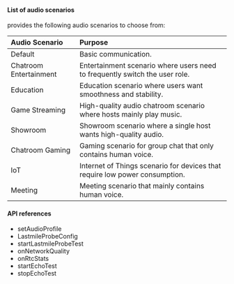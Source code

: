<PlatformWrapper platform="electron">

#### List of audio scenarios

<Vpd k="SDK" /> provides the following audio scenarios to choose from:

|Audio Scenario |Purpose|
|:---|:---|
|Default | Basic communication.|
|Chatroom Entertainment |Entertainment scenario where users need to frequently switch the user role.|
|Education |Education scenario where users want smoothness and stability.|
|Game Streaming |High-quality audio chatroom scenario where hosts mainly play music.|
|Showroom |Showroom scenario where a single host wants high-quality audio.|
|Chatroom Gaming |Gaming scenario for group chat that only contains human voice.|
|IoT |Internet of Things scenario for devices that require low power consumption.|
|Meeting |Meeting scenario that mainly contains human voice.|

#### API references

- <Link to="{{global.API_REF_ELECTRON_ROOT_VOICE_SDK}}/class_irtcengine.html#ariaid-title88">setAudioProfile</Link>

- <Link to="{{global.API_REF_ELECTRON_ROOT_VOICE_SDK}}/rtc_api_data_type.html#class_lastmileprobeconfig">LastmileProbeConfig</Link>

- <Link to="{{global.API_REF_ELECTRON_ROOT_VOICE_SDK}}/class_irtcengine.html#api_irtcengine_startlastmileprobetest">startLastmileProbeTest</Link>

- <Link to="{{global.API_REF_ELECTRON_ROOT_VOICE_SDK}}/class_irtcengineeventhandler.html#ariaid-title41">onNetworkQuality</Link>

- <Link to="{{global.API_REF_ELECTRON_ROOT_VOICE_SDK}}/class_irtcengineeventhandler.html#ariaid-title51">onRtcStats</Link>

- <Link to="{{global.API_REF_ELECTRON_ROOT_VOICE_SDK}}/class_irtcengine.html#api_irtcengine_startechotest2">startEchoTest</Link>

- <Link to="{{global.API_REF_ELECTRON_ROOT_VOICE_SDK}}/class_irtcengine.html#api_irtcengine_stopechotest">stopEchoTest</Link>


</PlatformWrapper>
